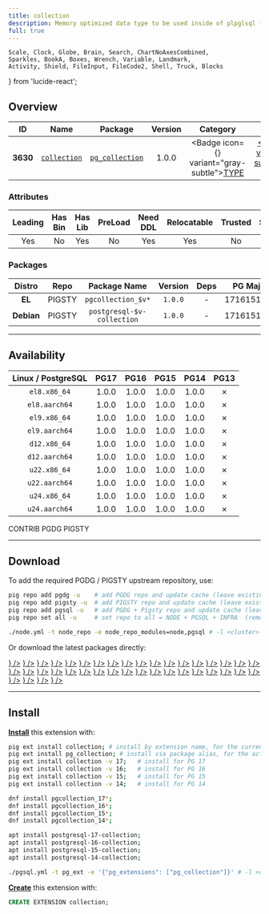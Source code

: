 ```yaml
---
title: collection
description: Memory optimized data type to be used inside of plpglsql func
full: true
---
```


    Scale, Clock, Globe, Brain, Search, ChartNoAxesCombined,
    Sparkles, BookA, Boxes, Wrench, Variable, Landmark,
    Activity, Shield, FileInput, FileCode2, Shell, Truck, Blocks
} from 'lucide-react';

## Overview

| <TooltipIconButton tooltip="Extension unique identifier" side="top">ID</TooltipIconButton> | <TooltipIconButton tooltip="Extension name" side="top">Name</TooltipIconButton> | <TooltipIconButton tooltip="Package name for installation" side="top">Package</TooltipIconButton> | <TooltipIconButton tooltip="Latest available extension version" side="top">Version</TooltipIconButton> | <TooltipIconButton tooltip="Extension category" side="top">Category</TooltipIconButton> | <TooltipIconButton tooltip="Open source license" side="top">License</TooltipIconButton> | <TooltipIconButton tooltip="Programming language" side="top">Lang</TooltipIconButton> |
|:--------:|:--------:|:----------:|:--------------:|:---------------------------------------:|:------------------------------------------------------:|:----:|
| **3630** | [`collection`](https://github.com/aws/pgcollection) | [`pg_collection`](/ext/collection) | 1.0.0 | <Badge icon={<Boxes />} variant="gray-subtle"><a href="/ext/type" className="no-underline">TYPE</a></Badge> | <a href="/ext/list/license#apache-20" className="no-underline"><Badge icon={<Scale />} variant="green-subtle">Apache-2.0</Badge></a> | <a href="/ext/list/lang#c"><Badge icon={<FileCode2 />} variant="blue-subtle">C</Badge></a> |

### Attributes

| <TooltipIconButton tooltip="The Primary Leading extension in the Package" side="top">Leading</TooltipIconButton> | <TooltipIconButton tooltip="Contains binary utils" side="top">Has Bin</TooltipIconButton> | <TooltipIconButton tooltip="Contains .so shared library files" side="top">Has Lib</TooltipIconButton> | <TooltipIconButton tooltip="Requires preloading via shared_preload_libraries" side="top">PreLoad</TooltipIconButton> | <TooltipIconButton tooltip="Requires CREATE EXTENSION DDL command" side="top">Need DDL</TooltipIconButton> | <TooltipIconButton tooltip="Can be installed in any schema" side="top">Relocatable</TooltipIconButton> | <TooltipIconButton tooltip="Can be created by non-superuser" side="top">Trusted</TooltipIconButton> | <TooltipIconButton tooltip="Schemas used by this extension" side="top">Schemas</TooltipIconButton> |
|:-------:|:-------:|:-------:|:-------:|:--------:|:-----------:|:-------:|:-------:|
| Yes | No | Yes | No | Yes | Yes | No | - |

### Packages

| <TooltipIconButton tooltip="Linux distribution family, EL or Debian" side="top">Distro</TooltipIconButton> | <TooltipIconButton tooltip="Package repository" side="top">Repo</TooltipIconButton> | <TooltipIconButton tooltip="The RPM/DEB Package Name Pattern (replace $v with real pg major)" side="top">Package Name</TooltipIconButton> | <TooltipIconButton tooltip="Latest package version" side="top">Version</TooltipIconButton> | <TooltipIconButton tooltip="RPM/DEB Package dependencies" side="top">Deps</TooltipIconButton> | <TooltipIconButton tooltip="Available in these PostgreSQL Major Versions" side="top">PG Major</TooltipIconButton> |
|:----------:|:--------:|:------------------------:|:-----------:|:------------:|:------------------:|
|   **EL**   | <Badge variant="amber-subtle"><span className="font-bold">PIGSTY</span></Badge> | `pgcollection_$v*` | `1.0.0` | - | <Badge variant="green-subtle">17</Badge><Badge variant="green-subtle">16</Badge><Badge variant="green-subtle">15</Badge><Badge variant="green-subtle">14</Badge><Badge variant="red-subtle">13</Badge> |
| **Debian** | <Badge variant="amber-subtle"><span className="font-bold">PIGSTY</span></Badge> | `postgresql-$v-collection` | `1.0.0` | - | <Badge variant="green-subtle">17</Badge><Badge variant="green-subtle">16</Badge><Badge variant="green-subtle">15</Badge><Badge variant="green-subtle">14</Badge><Badge variant="red-subtle">13</Badge> |



------

## Availability

| <TooltipIconButton tooltip="Linux Distro Arch / PostgreSQL Major Version" side="top">Linux / PostgreSQL </TooltipIconButton> | **PG17** | **PG16** | **PG15** | **PG14** | <span className="text-red-500">**PG13**</span> |
|:-----:|:-----:|:-----:|:-----:|:-----:|:-----:|
| `el8.x86_64` | <Badge variant="amber-subtle">1.0.0</Badge> | <Badge variant="amber-subtle">1.0.0</Badge> | <Badge variant="amber-subtle">1.0.0</Badge> | <Badge variant="amber-subtle">1.0.0</Badge> | <Badge variant="red-subtle">✗</Badge> |
| `el8.aarch64` | <Badge variant="amber-subtle">1.0.0</Badge> | <Badge variant="amber-subtle">1.0.0</Badge> | <Badge variant="amber-subtle">1.0.0</Badge> | <Badge variant="amber-subtle">1.0.0</Badge> | <Badge variant="red-subtle">✗</Badge> |
| `el9.x86_64` | <Badge variant="amber-subtle">1.0.0</Badge> | <Badge variant="amber-subtle">1.0.0</Badge> | <Badge variant="amber-subtle">1.0.0</Badge> | <Badge variant="amber-subtle">1.0.0</Badge> | <Badge variant="red-subtle">✗</Badge> |
| `el9.aarch64` | <Badge variant="amber-subtle">1.0.0</Badge> | <Badge variant="amber-subtle">1.0.0</Badge> | <Badge variant="amber-subtle">1.0.0</Badge> | <Badge variant="amber-subtle">1.0.0</Badge> | <Badge variant="red-subtle">✗</Badge> |
| `d12.x86_64` | <Badge variant="amber-subtle">1.0.0</Badge> | <Badge variant="amber-subtle">1.0.0</Badge> | <Badge variant="amber-subtle">1.0.0</Badge> | <Badge variant="amber-subtle">1.0.0</Badge> | <Badge variant="red-subtle">✗</Badge> |
| `d12.aarch64` | <Badge variant="amber-subtle">1.0.0</Badge> | <Badge variant="amber-subtle">1.0.0</Badge> | <Badge variant="amber-subtle">1.0.0</Badge> | <Badge variant="amber-subtle">1.0.0</Badge> | <Badge variant="red-subtle">✗</Badge> |
| `u22.x86_64` | <Badge variant="amber-subtle">1.0.0</Badge> | <Badge variant="amber-subtle">1.0.0</Badge> | <Badge variant="amber-subtle">1.0.0</Badge> | <Badge variant="amber-subtle">1.0.0</Badge> | <Badge variant="red-subtle">✗</Badge> |
| `u22.aarch64` | <Badge variant="amber-subtle">1.0.0</Badge> | <Badge variant="amber-subtle">1.0.0</Badge> | <Badge variant="amber-subtle">1.0.0</Badge> | <Badge variant="amber-subtle">1.0.0</Badge> | <Badge variant="red-subtle">✗</Badge> |
| `u24.x86_64` | <Badge variant="amber-subtle">1.0.0</Badge> | <Badge variant="amber-subtle">1.0.0</Badge> | <Badge variant="amber-subtle">1.0.0</Badge> | <Badge variant="amber-subtle">1.0.0</Badge> | <Badge variant="red-subtle">✗</Badge> |
| `u24.aarch64` | <Badge variant="amber-subtle">1.0.0</Badge> | <Badge variant="amber-subtle">1.0.0</Badge> | <Badge variant="amber-subtle">1.0.0</Badge> | <Badge variant="amber-subtle">1.0.0</Badge> | <Badge variant="red-subtle">✗</Badge> |

<Badge variant="green-subtle"><span className="font-black">CONTRIB</span></Badge> <Badge variant="blue-subtle"><span className="font-black">PGDG</span></Badge> <Badge variant="amber-subtle"><span className="font-black">PIGSTY</span></Badge>

------

## Download

To add the required PGDG / PIGSTY upstream repository, use:

```bash tab="pig"
pig repo add pgdg -u    # add PGDG repo and update cache (leave existing repos)
pig repo add pigsty -u  # add PIGSTY repo and update cache (leave existing repos)
pig repo add pgsql -u   # add PGDG + Pigsty repo and update cache (leave existing repos)
pig repo set all -u     # set repo to all = NODE + PGSQL + INFRA  (remove existing repos)
```
```bash tab="pigsty"
./node.yml -t node_repo -e node_repo_modules=node,pgsql # -l <cluster>
```

Or download the latest packages directly:

<Files>
    <Folder name="el8.x86_64">
        <a href="https://repo.pigsty.io/yum/pgsql/el8.x86_64/pgcollection_17-1.0.0-1PIGSTY.el8.x86_64.rpm"><File name="pgcollection_17-1.0.0-1PIGSTY.el8.x86_64.rpm" icon={<Package className="text-emerald-500" />} /></a>
        <a href="https://repo.pigsty.io/yum/pgsql/el8.x86_64/pgcollection_16-1.0.0-1PIGSTY.el8.x86_64.rpm"><File name="pgcollection_16-1.0.0-1PIGSTY.el8.x86_64.rpm" icon={<Package className="text-emerald-500" />} /></a>
        <a href="https://repo.pigsty.io/yum/pgsql/el8.x86_64/pgcollection_15-1.0.0-1PIGSTY.el8.x86_64.rpm"><File name="pgcollection_15-1.0.0-1PIGSTY.el8.x86_64.rpm" icon={<Package className="text-emerald-500" />} /></a>
        <a href="https://repo.pigsty.io/yum/pgsql/el8.x86_64/pgcollection_14-1.0.0-1PIGSTY.el8.x86_64.rpm"><File name="pgcollection_14-1.0.0-1PIGSTY.el8.x86_64.rpm" icon={<Package className="text-emerald-500" />} /></a>
    </Folder>
    <Folder name="el8.aarch64">
        <a href="https://repo.pigsty.io/yum/pgsql/el8.aarch64/pgcollection_17-1.0.0-1PIGSTY.el8.aarch64.rpm"><File name="pgcollection_17-1.0.0-1PIGSTY.el8.aarch64.rpm" icon={<Package className="text-orange-500" />} /></a>
        <a href="https://repo.pigsty.io/yum/pgsql/el8.aarch64/pgcollection_16-1.0.0-1PIGSTY.el8.aarch64.rpm"><File name="pgcollection_16-1.0.0-1PIGSTY.el8.aarch64.rpm" icon={<Package className="text-orange-500" />} /></a>
        <a href="https://repo.pigsty.io/yum/pgsql/el8.aarch64/pgcollection_15-1.0.0-1PIGSTY.el8.aarch64.rpm"><File name="pgcollection_15-1.0.0-1PIGSTY.el8.aarch64.rpm" icon={<Package className="text-orange-500" />} /></a>
        <a href="https://repo.pigsty.io/yum/pgsql/el8.aarch64/pgcollection_14-1.0.0-1PIGSTY.el8.aarch64.rpm"><File name="pgcollection_14-1.0.0-1PIGSTY.el8.aarch64.rpm" icon={<Package className="text-orange-500" />} /></a>
    </Folder>
    <Folder name="el9.x86_64">
        <a href="https://repo.pigsty.io/yum/pgsql/el9.x86_64/pgcollection_17-1.0.0-1PIGSTY.el9.x86_64.rpm"><File name="pgcollection_17-1.0.0-1PIGSTY.el9.x86_64.rpm" icon={<Package className="text-emerald-500" />} /></a>
        <a href="https://repo.pigsty.io/yum/pgsql/el9.x86_64/pgcollection_16-1.0.0-1PIGSTY.el9.x86_64.rpm"><File name="pgcollection_16-1.0.0-1PIGSTY.el9.x86_64.rpm" icon={<Package className="text-emerald-500" />} /></a>
        <a href="https://repo.pigsty.io/yum/pgsql/el9.x86_64/pgcollection_15-1.0.0-1PIGSTY.el9.x86_64.rpm"><File name="pgcollection_15-1.0.0-1PIGSTY.el9.x86_64.rpm" icon={<Package className="text-emerald-500" />} /></a>
        <a href="https://repo.pigsty.io/yum/pgsql/el9.x86_64/pgcollection_14-1.0.0-1PIGSTY.el9.x86_64.rpm"><File name="pgcollection_14-1.0.0-1PIGSTY.el9.x86_64.rpm" icon={<Package className="text-emerald-500" />} /></a>
    </Folder>
    <Folder name="el9.aarch64">
        <a href="https://repo.pigsty.io/yum/pgsql/el9.aarch64/pgcollection_17-1.0.0-1PIGSTY.el9.aarch64.rpm"><File name="pgcollection_17-1.0.0-1PIGSTY.el9.aarch64.rpm" icon={<Package className="text-orange-500" />} /></a>
        <a href="https://repo.pigsty.io/yum/pgsql/el9.aarch64/pgcollection_16-1.0.0-1PIGSTY.el9.aarch64.rpm"><File name="pgcollection_16-1.0.0-1PIGSTY.el9.aarch64.rpm" icon={<Package className="text-orange-500" />} /></a>
        <a href="https://repo.pigsty.io/yum/pgsql/el9.aarch64/pgcollection_15-1.0.0-1PIGSTY.el9.aarch64.rpm"><File name="pgcollection_15-1.0.0-1PIGSTY.el9.aarch64.rpm" icon={<Package className="text-orange-500" />} /></a>
        <a href="https://repo.pigsty.io/yum/pgsql/el9.aarch64/pgcollection_14-1.0.0-1PIGSTY.el9.aarch64.rpm"><File name="pgcollection_14-1.0.0-1PIGSTY.el9.aarch64.rpm" icon={<Package className="text-orange-500" />} /></a>
    </Folder>
    <Folder name="d12.x86_64">
        <a href="https://repo.pigsty.io/apt/pgsql/bookworm/pool/main/c/collection/postgresql-17-collection_1.0.0-1PIGSTY~bookworm_amd64.deb"><File name="postgresql-17-collection_1.0.0-1PIGSTY~bookworm_amd64.deb" icon={<Box className="text-emerald-500" />} /></a>
        <a href="https://repo.pigsty.io/apt/pgsql/bookworm/pool/main/c/collection/postgresql-16-collection_1.0.0-1PIGSTY~bookworm_amd64.deb"><File name="postgresql-16-collection_1.0.0-1PIGSTY~bookworm_amd64.deb" icon={<Box className="text-emerald-500" />} /></a>
        <a href="https://repo.pigsty.io/apt/pgsql/bookworm/pool/main/c/collection/postgresql-15-collection_1.0.0-1PIGSTY~bookworm_amd64.deb"><File name="postgresql-15-collection_1.0.0-1PIGSTY~bookworm_amd64.deb" icon={<Box className="text-emerald-500" />} /></a>
        <a href="https://repo.pigsty.io/apt/pgsql/bookworm/pool/main/c/collection/postgresql-14-collection_1.0.0-1PIGSTY~bookworm_amd64.deb"><File name="postgresql-14-collection_1.0.0-1PIGSTY~bookworm_amd64.deb" icon={<Box className="text-emerald-500" />} /></a>
    </Folder>
    <Folder name="d12.aarch64">
        <a href="https://repo.pigsty.io/apt/pgsql/bookworm/pool/main/c/collection/postgresql-17-collection_1.0.0-1PIGSTY~bookworm_arm64.deb"><File name="postgresql-17-collection_1.0.0-1PIGSTY~bookworm_arm64.deb" icon={<Box className="text-orange-500" />} /></a>
        <a href="https://repo.pigsty.io/apt/pgsql/bookworm/pool/main/c/collection/postgresql-16-collection_1.0.0-1PIGSTY~bookworm_arm64.deb"><File name="postgresql-16-collection_1.0.0-1PIGSTY~bookworm_arm64.deb" icon={<Box className="text-orange-500" />} /></a>
        <a href="https://repo.pigsty.io/apt/pgsql/bookworm/pool/main/c/collection/postgresql-15-collection_1.0.0-1PIGSTY~bookworm_arm64.deb"><File name="postgresql-15-collection_1.0.0-1PIGSTY~bookworm_arm64.deb" icon={<Box className="text-orange-500" />} /></a>
        <a href="https://repo.pigsty.io/apt/pgsql/bookworm/pool/main/c/collection/postgresql-14-collection_1.0.0-1PIGSTY~bookworm_arm64.deb"><File name="postgresql-14-collection_1.0.0-1PIGSTY~bookworm_arm64.deb" icon={<Box className="text-orange-500" />} /></a>
    </Folder>
    <Folder name="u22.x86_64">
        <a href="https://repo.pigsty.io/apt/pgsql/jammy/pool/main/c/collection/postgresql-17-collection_1.0.0-1PIGSTY~jammy_amd64.deb"><File name="postgresql-17-collection_1.0.0-1PIGSTY~jammy_amd64.deb" icon={<Box className="text-emerald-500" />} /></a>
        <a href="https://repo.pigsty.io/apt/pgsql/jammy/pool/main/c/collection/postgresql-16-collection_1.0.0-1PIGSTY~jammy_amd64.deb"><File name="postgresql-16-collection_1.0.0-1PIGSTY~jammy_amd64.deb" icon={<Box className="text-emerald-500" />} /></a>
        <a href="https://repo.pigsty.io/apt/pgsql/jammy/pool/main/c/collection/postgresql-15-collection_1.0.0-1PIGSTY~jammy_amd64.deb"><File name="postgresql-15-collection_1.0.0-1PIGSTY~jammy_amd64.deb" icon={<Box className="text-emerald-500" />} /></a>
        <a href="https://repo.pigsty.io/apt/pgsql/jammy/pool/main/c/collection/postgresql-14-collection_1.0.0-1PIGSTY~jammy_amd64.deb"><File name="postgresql-14-collection_1.0.0-1PIGSTY~jammy_amd64.deb" icon={<Box className="text-emerald-500" />} /></a>
    </Folder>
    <Folder name="u22.aarch64">
        <a href="https://repo.pigsty.io/apt/pgsql/jammy/pool/main/c/collection/postgresql-17-collection_1.0.0-1PIGSTY~jammy_arm64.deb"><File name="postgresql-17-collection_1.0.0-1PIGSTY~jammy_arm64.deb" icon={<Box className="text-orange-500" />} /></a>
        <a href="https://repo.pigsty.io/apt/pgsql/jammy/pool/main/c/collection/postgresql-16-collection_1.0.0-1PIGSTY~jammy_arm64.deb"><File name="postgresql-16-collection_1.0.0-1PIGSTY~jammy_arm64.deb" icon={<Box className="text-orange-500" />} /></a>
        <a href="https://repo.pigsty.io/apt/pgsql/jammy/pool/main/c/collection/postgresql-15-collection_1.0.0-1PIGSTY~jammy_arm64.deb"><File name="postgresql-15-collection_1.0.0-1PIGSTY~jammy_arm64.deb" icon={<Box className="text-orange-500" />} /></a>
        <a href="https://repo.pigsty.io/apt/pgsql/jammy/pool/main/c/collection/postgresql-14-collection_1.0.0-1PIGSTY~jammy_arm64.deb"><File name="postgresql-14-collection_1.0.0-1PIGSTY~jammy_arm64.deb" icon={<Box className="text-orange-500" />} /></a>
    </Folder>
    <Folder name="u24.x86_64">
        <a href="https://repo.pigsty.io/apt/pgsql/noble/pool/main/c/collection/postgresql-17-collection_1.0.0-1PIGSTY~noble_amd64.deb"><File name="postgresql-17-collection_1.0.0-1PIGSTY~noble_amd64.deb" icon={<Box className="text-emerald-500" />} /></a>
        <a href="https://repo.pigsty.io/apt/pgsql/noble/pool/main/c/collection/postgresql-16-collection_1.0.0-1PIGSTY~noble_amd64.deb"><File name="postgresql-16-collection_1.0.0-1PIGSTY~noble_amd64.deb" icon={<Box className="text-emerald-500" />} /></a>
        <a href="https://repo.pigsty.io/apt/pgsql/noble/pool/main/c/collection/postgresql-15-collection_1.0.0-1PIGSTY~noble_amd64.deb"><File name="postgresql-15-collection_1.0.0-1PIGSTY~noble_amd64.deb" icon={<Box className="text-emerald-500" />} /></a>
        <a href="https://repo.pigsty.io/apt/pgsql/noble/pool/main/c/collection/postgresql-14-collection_1.0.0-1PIGSTY~noble_amd64.deb"><File name="postgresql-14-collection_1.0.0-1PIGSTY~noble_amd64.deb" icon={<Box className="text-emerald-500" />} /></a>
    </Folder>
    <Folder name="u24.aarch64">
        <a href="https://repo.pigsty.io/apt/pgsql/noble/pool/main/c/collection/postgresql-17-collection_1.0.0-1PIGSTY~noble_arm64.deb"><File name="postgresql-17-collection_1.0.0-1PIGSTY~noble_arm64.deb" icon={<Box className="text-orange-500" />} /></a>
        <a href="https://repo.pigsty.io/apt/pgsql/noble/pool/main/c/collection/postgresql-16-collection_1.0.0-1PIGSTY~noble_arm64.deb"><File name="postgresql-16-collection_1.0.0-1PIGSTY~noble_arm64.deb" icon={<Box className="text-orange-500" />} /></a>
        <a href="https://repo.pigsty.io/apt/pgsql/noble/pool/main/c/collection/postgresql-15-collection_1.0.0-1PIGSTY~noble_arm64.deb"><File name="postgresql-15-collection_1.0.0-1PIGSTY~noble_arm64.deb" icon={<Box className="text-orange-500" />} /></a>
        <a href="https://repo.pigsty.io/apt/pgsql/noble/pool/main/c/collection/postgresql-14-collection_1.0.0-1PIGSTY~noble_arm64.deb"><File name="postgresql-14-collection_1.0.0-1PIGSTY~noble_arm64.deb" icon={<Box className="text-orange-500" />} /></a>
    </Folder>
</Files>

------

## Install

[**Install**](/docs/pgsql/extension/install) this extension with:

```bash tab="pig"
pig ext install collection; # install by extension name, for the current active PG version
pig ext install pg_collection; # install via package alias, for the active PG version
pig ext install collection -v 17;   # install for PG 17
pig ext install collection -v 16;   # install for PG 16
pig ext install collection -v 15;   # install for PG 15
pig ext install collection -v 14;   # install for PG 14
```
```bash tab="yum" 
dnf install pgcollection_17*;
dnf install pgcollection_16*;
dnf install pgcollection_15*;
dnf install pgcollection_14*;
```
```bash tab="apt" 
apt install postgresql-17-collection;
apt install postgresql-16-collection;
apt install postgresql-15-collection;
apt install postgresql-14-collection;
```
```bash tab="ansible"
./pgsql.yml -t pg_ext -e '{"pg_extensions": ["pg_collection"]}' # -l <cls>
```

[**Create**](/docs/pgsql/extension/create) this extension with:

```sql
CREATE EXTENSION collection;
```


